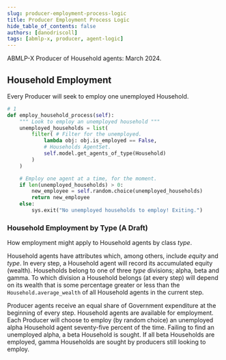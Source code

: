 ```yaml
---
slug: producer-employment-process-logic
title: Producer Employment Process Logic
hide_table_of_contents: false
authors: [danodriscoll]
tags: [abmlp-x, producer, agent-logic]
---
```


ABMLP-X Producer of Household agents: March 2024.

<!--truncate-->

## Household Employment

Every Producer will seek to employ one unemployed Household.

```python showLineNumbers title="employment.py"
# 1
def employ_household_process(self):
    """ Look to employ an unemployed household """
    unemployed_households = list(
        filter( # Filter for the unemployed.
            lambda obj: obj.is_employed == False,
            # Households AgentSet.
            self.model.get_agents_of_type(Household)
        )
    )

    # Employ one agent at a time, for the moment.
    if len(unemployed_households) > 0:
        new_employee = self.random.choice(unemployed_households)
        return new_employee
    else:
        sys.exit("No unemployed households to employ! Exiting.")
```

### Household Employment by Type (A Draft)

How employment might apply to Household agents by class *type*.

Household agents have attributes which, among others, include *equity* and *type*. In every step, a Household agent will record its accumulated equity (wealth). Households belong to one of three *type* divisions; alpha, beta and gamma. To which division a Household belongs (at every step) will depend on its wealth that is some percentage greater or less than the `Household.average_wealth` of all Household agents in the current step.

Producer agents receive an equal share of Government expenditure at the beginning of every step. Household agents are available for employment. Each Producer will choose to employ (by random choice) an unemployed alpha Household agent seventy-five percent of the time. Failing to find an unemployed alpha, a beta Household is sought. If all beta Households are employed, gamma Households are sought by producers still looking to employ.
